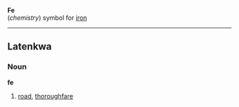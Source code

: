 '''Fe'''<br>(''chemistry'') symbol for [[iron]]
----
==Latenkwa==
===Noun===
'''fe'''

#[[road]], [[thoroughfare]]